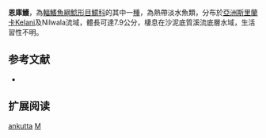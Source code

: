 {{Speciesbox
| name = 恩庫鱯
| image = 
| image_width = 250px
| image_caption = 
| status = NE
| status_system = IUCN3.1
| genus = Mystus
| species = ankutta
| authority = [[Pethiyagoda,_Silva_&_Maduwage|Pethiyagoda, Silva & Maduwage]], 2008
| synonyms = 
}}
'''恩庫鱯'''，為[[輻鰭魚綱|輻鰭魚綱]][[鯰形目|鯰形目]][[鱨科|鱨科]]的其中一[[種|種]]，為熱帶淡水魚類，分布於[[亞洲|亞洲]][[斯里蘭卡|斯里蘭卡]]Kelani及Nilwala流域，體長可達7.9公分，棲息在沙泥底質溪流底層水域，生活習性不明。

==参考文献==
*{{FishBase_species|genus=Mystus|species=ankutta|year=2015|month=4}}

== 扩展阅读 ==
{{refbegin}}
{{wikispecies-inline|Mystus ankutta|恩庫鱯}}
{{refend}}
{{Taxonbar|from=Q5619106}}

[[Category:鱯屬|ankutta]]
[[Category:2008年描述的鱼类|M]]